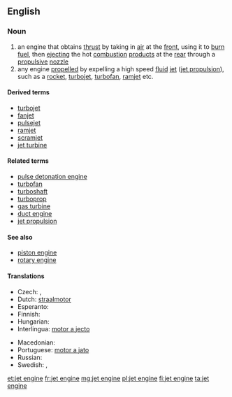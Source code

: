 ==English==

===Noun===
{{wikipedia}}
{{en-noun|head=[[jet]] [[engine]]}}

# an engine that obtains [[thrust]] by taking in [[air]] at the [[front]], using it to [[burn]] [[fuel]], then [[ejecting]] the hot [[combustion]] [[product]]s at the [[rear]] through a [[propulsive]] [[nozzle]]
# any engine [[propel]]led by expelling a high speed [[fluid]] [[jet]] ([[jet propulsion]]), such as a [[rocket]], [[turbojet]], [[turbofan]], [[ramjet]] etc.

====Derived terms====
* [[turbojet]]
* [[fanjet]]
* [[pulsejet]]
* [[ramjet]]
* [[scramjet]]
* [[jet turbine]]

====Related terms====
* [[pulse detonation engine]]
* [[turbofan]]
* [[turboshaft]]
* [[turboprop]]
* [[gas turbine]]
* [[duct engine]]
* [[jet propulsion]]

====See also====
* [[piston engine]]
* [[rotary engine]]

====Translations====
{{trans-top}}
* Czech: {{t-|cs|reaktivní motor|m}}, {{t-|cs|tryskový motor|m}}
* Dutch: [[straalmotor]] {{m}}
* Esperanto: {{t-|eo|jetmotoro}}
* Finnish: {{t-|fi|suihkumoottori}}
* Hungarian: {{t-|hu|sugárhajtómű}}
* Interlingua: [[motor a jecto]]
{{trans-mid}}
* Macedonian: {{t-|mk|млазен погон|m|tr=mlázen pógon|xs=Macedonian}}
* Portuguese: [[motor a jato]] {{m}}
* Russian: {{t|ru|реактивный двигатель|m|tr=reaktívnyj dvígatelʹ|sc=Cyrl}}
* Swedish: {{t+|sv|jetmotor|c}}, {{t+|sv|reamotor|c}}
{{trans-bottom}}

[[et:jet engine]]
[[fr:jet engine]]
[[mg:jet engine]]
[[pl:jet engine]]
[[fi:jet engine]]
[[ta:jet engine]]